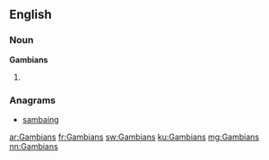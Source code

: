 ==English==

===Noun===
'''Gambians'''

# {{plural of|Gambian}}

===Anagrams===
* [[sambaing#English|sambaing]]

[[ar:Gambians]]
[[fr:Gambians]]
[[sw:Gambians]]
[[ku:Gambians]]
[[mg:Gambians]]
[[nn:Gambians]]